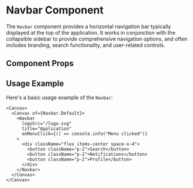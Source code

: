 

<Meta of={Navbar} />

# Navbar Component

The `Navbar` component provides a horizontal navigation bar typically displayed at the top of the application. It works in conjunction with the collapsible sidebar to provide comprehensive navigation options, and often includes branding, search functionality, and user-related controls.

## Component Props

<Canvas of={Navbar.Default} />

<Controls />

## Usage Example

Here's a basic usage example of the `Navbar`:

```tsx
<Canvas>
  <Canvas of={Navbar.Default}>
    <Navbar
      logoSrc="/logo.svg"
      title="Application"
      onMenuClick={() => console.info("Menu clicked")}
    >
      <div className="flex items-center space-x-4">
        <button className="p-2">Search</button>
        <button className="p-2">Notifications</button>
        <button className="p-2">Profile</button>
      </div>
    </Navbar>
  </Canvas>
</Canvas>
``` 